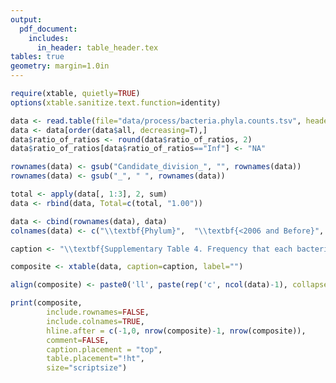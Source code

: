 ```yaml
---
output:
  pdf_document:
    includes:
      in_header: table_header.tex
tables: true
geometry: margin=1.0in
---
```


\captionsetup{labelformat=empty}

```r
require(xtable, quietly=TRUE)
options(xtable.sanitize.text.function=identity)

data <- read.table(file="data/process/bacteria.phyla.counts.tsv", header=T)
data <- data[order(data$all, decreasing=T),]
data$ratio_of_ratios <- round(data$ratio_of_ratios, 2)
data$ratio_of_ratios[data$ratio_of_ratios=="Inf"] <- "NA"

rownames(data) <- gsub("Candidate_division_", "", rownames(data))
rownames(data) <- gsub("_", " ", rownames(data))

total <- apply(data[, 1:3], 2, sum)
data <- rbind(data, Total=c(total, "1.00"))

data <- cbind(rownames(data), data)
colnames(data) <- c("\\textbf{Phylum}",  "\\textbf{<2006 and Before}", "\\textbf{After 2006}", "\\textbf{Total}", "\\textbf{Ratio of Ratios}")

caption <- "\\textbf{Supplementary Table 4. Frequency that each bacterial phylum was sequenced before and after 2006.}"

composite <- xtable(data, caption=caption, label="")

align(composite) <- paste0('ll', paste(rep('c', ncol(data)-1), collapse=""))

print(composite,
		include.rownames=FALSE,
		include.colnames=TRUE,
		hline.after = c(-1,0, nrow(composite)-1, nrow(composite)),
		comment=FALSE,
		caption.placement = "top",
		table.placement="!ht",
		size="scriptsize")
```
